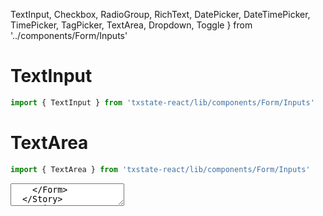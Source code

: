   TextInput,
  Checkbox,
  RadioGroup,
  RichText,
  DatePicker,
  DateTimePicker,
  TimePicker,
  TagPicker,
  TextArea,
  Dropdown,
  Toggle
} from '../components/Form/Inputs'

<Meta title="Form|Inputs" component={Form} />

# TextInput
```js
import { TextInput } from 'txstate-react/lib/components/Form/Inputs'
```

<Props of={TextInput} />

<Preview>
  <Story name='text input'>
    <Form>
      <TextInput label='Airspeed velocity of an unladen swallow' path='swallowSpeed' placeholder='african or european?' />
    </Form>
  </Story>
</Preview>

# TextArea
```js
import { TextArea } from 'txstate-react/lib/components/Form/Inputs'
```

<Props of={TextArea} />

<Preview>
  <Story name='text area'>
    <Form>
      <TextArea label='Swallow Description' path='swallowDescription' placeholder='please describe the unladen swallow' />
    </Form>
  </Story>
</Preview>



# Dropdown
```js
import { Dropdown } from 'txstate-react/lib/components/Form/Inputs'
```
<Props of={Dropdown} />

<Preview>
  <Story name='dropdown'>
    <Form>
      <Dropdown 
        label='Swallow Type'
        options={[
          { key: 'african', text: 'African' },
          { key: 'european', text: 'European' }
        ]}
        path='swallowType'
      />
    </Form>
  </Story>
</Preview>



# Tag Picker
```js
import { TagPicker } from 'txstate-react/lib/components/Form/Inputs'
```
<Props of={TagPicker} />

<Preview>
  <Story name='picker'>
    <Form>
      <TagPicker 
        path='swallowColors'
        label='What colors is your swallow?'
        items={[
          { name: 'red', key: 'red' },
          { name: 'blue', key: 'blue' },
          { name: 'green', key: 'green' },
          { name: 'yellow', key: 'yellow' },
          { name: 'orange', key: 'orange' },
          { name: 'purple', key: 'purple' }
        ]}
        itemLimit={2}
        ariaLabel='swallow color choices'
      />
    </Form>
  </Story>
</Preview>


# Toggle
```js
import { Toggle } from 'txstate-react/lib/components/Form/Inputs'
```

<Props of={Toggle} />

<Preview>
  <Story name='toggle'>
    <Form>
      <Toggle
        defaultOn
        path='swallowLadenStatus'
        label='Swallow is Laden'
      />
    </Form>
  </Story>
</Preview>

# Checkbox
```js
import { Checkbox } from 'txstate-react/lib/components/Form/Inputs'
```

<Props of={Checkbox} />

<Preview>
  <Story name='checkbox'>
    <Form>
        <Stack spacing={12}>
          <Label>Select Laden Swallow Testing Loads</Label>
          <Stack horizontal spacing={12}>
            <Stack spacing={12}>
              <Checkbox
                label='Coconut'
                path='coconut'
              />
              <Checkbox
                label='Grapefruit'
                path='grapefruit'
              />
              <Checkbox
                label='Watermelon'
                path='watermelon'
              />
            </Stack>
            <Stack spacing={12}>
              <Checkbox
                label='Orange'
                path='orange'
              />
              <Checkbox
                label='Very Small Rocks'
                path='smallrocks'
              />
              <Checkbox
                label='A Duck'
                path='duck'
              />
            </Stack>
          </Stack>
        </Stack>
    </Form>
  </Story>
</Preview>

# RadioGroup
```js
import { RadioGroup } from 'txstate-react/lib/components/Form/Inputs'
```

<Props of={RadioGroup} />

<Preview>
  <Story name='radiogroup'>
    <Form>
      <RadioGroup
        path='swallowType'
        label='Swallow Type'
        ariaLabel='choose the type of swallow to test'
        options={[
          {key: 'african', text: 'African'},
          {key: 'european', text: 'European'}
        ]}
      />
    </Form>
  </Story>
</Preview>

# Date/Time Pickers
---


## Date Picker

```js
import { DatePicker } from 'txstate-react/lib/components/Form/Inputs'
```

<Props of={DatePicker} />

<Preview>
  <Story name='date picker'>
    <Form>
      <DatePicker
        variant='inline'
        label='Swallow Departure'
        path='swallowDepart'
        displayFormat='DD/MM/YYYY'
        mask='__-__-____'
        format='DD/MM/YYYY'
        placeholder='31/10/2019'
        initialValue={null}
      />
    </Form>
  </Story>
</Preview>

## DateTime Picker

```js
import { DateTimePicker } from 'txstate-react/lib/components/Form/Inputs'
```

<Props of={DateTimePicker} />

<Preview>
  <Story name='date time picker'>
    <Form>
      <DateTimePicker
        variant='inline'
        label='Swallow Departure'
        path='swallowDepart'
      />
    </Form>
  </Story>
</Preview>

## Time Picker

```js
import { TimePicker } from 'txstate-react/lib/components/Form/Inputs'
```

<Props of={TimePicker} />

<Preview>
  <Story name='time picker'>
    <Form>
      <TimePicker
        variant='inline'
        label='Swallow Departure Time'
        path='swallowDepartTime'
      />
    </Form>
  </Story>
</Preview>

# Rich Text Editor

```js
import { RichText } from 'txstate-react/lib/components/Form/Inputs'
```

<Props of={RichText} />

<Preview>
  <Story name='rich text'>
    <Form>
      <Label>Describe Swallow's Travel Itinerary</Label>
      <RichText path='path' />
    </Form>
  </Story>
</Preview>

